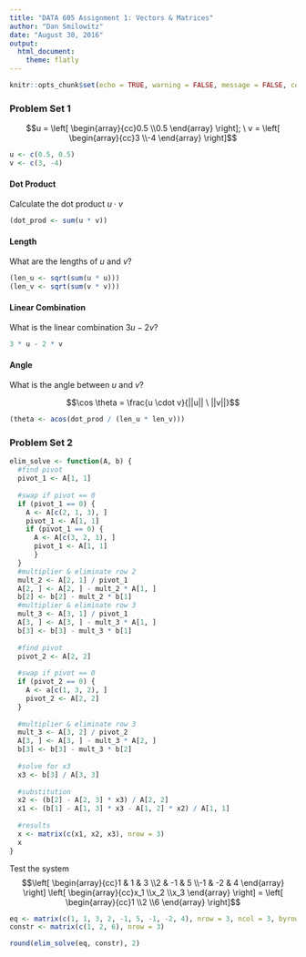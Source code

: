 ```yaml
---
title: "DATA 605 Assignment 1: Vectors & Matrices"
author: "Dan Smilowitz"
date: "August 30, 2016"
output: 
  html_document: 
    theme: flatly
---
```


```r
knitr::opts_chunk$set(echo = TRUE, warning = FALSE, message = FALSE, comment = NA)
```


### Problem Set 1

$$u = \left[ \begin{array}{cc}0.5 \\0.5 \end{array} \right]; \ v = \left[ \begin{array}{cc}3 \\-4 \end{array} \right]$$

```r
u <- c(0.5, 0.5)
v <- c(3, -4)
```


#### Dot Product

Calculate the dot product $u \cdot v$

```r
(dot_prod <- sum(u * v))
```


#### Length

What are the lengths of $u$ and $v$?

```r
(len_u <- sqrt(sum(u * u)))
(len_v <- sqrt(sum(v * v)))
```


#### Linear Combination

What is the linear combination $3u - 2v$?

```r
3 * u - 2 * v
```


#### Angle

What is the angle between $u$ and $v$?

$$\cos \theta = \frac{u \cdot v}{||u|| \ ||v||}$$

```r
(theta <- acos(dot_prod / (len_u * len_v)))
```



### Problem Set 2

```r
elim_solve <- function(A, b) {
  #find pivot
  pivot_1 <- A[1, 1]
  
  #swap if pivot == 0
  if (pivot_1 == 0) {
    A <- A[c(2, 1, 3), ]
    pivot_1 <- A[1, 1]
    if (pivot_1 == 0) {
      A <- A[c(3, 2, 1), ]
      pivot_1 <- A[1, 1]
      }
  }
  #multiplier & eliminate row 2
  mult_2 <- A[2, 1] / pivot_1
  A[2, ] <- A[2, ] - mult_2 * A[1, ]
  b[2] <- b[2] - mult_2 * b[1]
  #multiplier & eliminate row 3
  mult_3 <- A[3, 1] / pivot_1
  A[3, ] <- A[3, ] - mult_3 * A[1, ]
  b[3] <- b[3] - mult_3 * b[1]
  
  #find pivot
  pivot_2 <- A[2, 2]
  
  #swap if pivot == 0
  if (pivot_2 == 0) {
    A <- a[c(1, 3, 2), ]
    pivot_2 <- A[2, 2]
  }
  
  #multiplier & eliminate row 3
  mult_3 <- A[3, 2] / pivot_2
  A[3, ] <- A[3, ] - mult_3 * A[2, ]
  b[3] <- b[3] - mult_3 * b[2]
  
  #solve for x3
  x3 <- b[3] / A[3, 3]
  
  #substitution
  x2 <- (b[2] - A[2, 3] * x3) / A[2, 2]
  x1 <- (b[1] - A[1, 3] * x3 - A[1, 2] * x2) / A[1, 1]
  
  #results
  x <- matrix(c(x1, x2, x3), nrow = 3)
  x
}
```

Test the system
$$\left[ \begin{array}{cc}1 & 1 & 3 \\2 & -1 & 5 \\-1 & -2 & 4 \end{array} \right] \left[ \begin{array}{cc}x_1 \\x_2 \\x_3 \end{array} \right] = \left[ \begin{array}{cc}1 \\2 \\6 \end{array} \right]$$

```r
eq <- matrix(c(1, 1, 3, 2, -1, 5, -1, -2, 4), nrow = 3, ncol = 3, byrow = TRUE)
constr <- matrix(c(1, 2, 6), nrow = 3)

round(elim_solve(eq, constr), 2)
```
